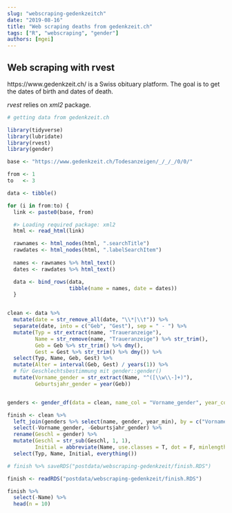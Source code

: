 ```yaml
---
slug: "webscraping-gedenkzeitch"
date: "2019-08-16"
title: "Web scraping deaths from gedenkzeit.ch"
tags: ["R", "webscraping", "gender"]
authors: [mgei]
---
```


## Web scraping with rvest

https://www.gedenkzeit.ch/ is a Swiss obituary platform. The goal is to get the dates of birth and dates of death.

*rvest* relies on *xml2* package.

```r
# getting data from gedenkzeit.ch

library(tidyverse)
library(lubridate)
library(rvest)
library(gender)

```

```r

base <- "https://www.gedenkzeit.ch/Todesanzeigen/_/_/_/0/0/"

from <- 1
to   <- 3

data <- tibble()

for (i in from:to) {
  link <- paste0(base, from)

  #> Loading required package: xml2
  html <- read_html(link)

  rawnames <- html_nodes(html, ".searchTitle")
  rawdates <- html_nodes(html, ".labelSearchItem")
  
  names <- rawnames %>% html_text()
  dates <- rawdates %>% html_text()

  data <- bind_rows(data,
                    tibble(name = names, date = dates))
  }


clean <- data %>% 
  mutate(date = str_remove_all(date, "\\*|\\†")) %>% 
  separate(date, into = c("Geb", "Gest"), sep = " - ") %>% 
  mutate(Typ = str_extract(name, "Traueranzeige"),
         Name = str_remove(name, "Traueranzeige") %>% str_trim(),
         Geb = Geb %>% str_trim() %>% dmy(),
         Gest = Gest %>% str_trim() %>% dmy()) %>% 
  select(Typ, Name, Geb, Gest) %>% 
  mutate(Alter = interval(Geb, Gest) / years(1)) %>% 
  # für Geschlechtsbestimmung mit gender::gender()
  mutate(Vorname_gender = str_extract(Name, "^([\\w\\-]+)"),
         Geburtsjahr_gender = year(Geb))


genders <- gender_df(data = clean, name_col = "Vorname_gender", year_col = "Geburtsjahr_gender")

finish <- clean %>% 
  left_join(genders %>% select(name, gender, year_min), by = c("Vorname_gender" = "name", "Geburtsjahr_gender" = "year_min")) %>% 
  select(-Vorname_gender, -Geburtsjahr_gender) %>% 
  rename(Geschl = gender) %>% 
  mutate(Geschl = str_sub(Geschl, 1, 1),
         Initial = abbreviate(Name, use.classes = T, dot = F, minlength = 2, named = F)) %>% 
  select(Typ, Name, Initial, everything())
```

```r
# finish %>% saveRDS("postdata/webscraping-gedenkzeit/finish.RDS")

finish <- readRDS("postdata/webscraping-gedenkzeit/finish.RDS")
```

```r
finish %>% 
  select(-Name) %>% 
  head(n = 10)
```